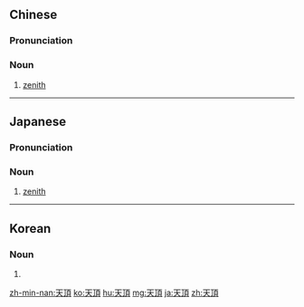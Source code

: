 {{also|天顶}}
==Chinese==
{{zh-forms|s=天顶}}

===Pronunciation===
{{zh-pron
|m=tiāndǐng
|c=tin1 ding2
|h=pfs=thiên-táng
|mn=thiⁿ-téng
|cat=n
}}

===Noun===
{{zh-noun}}

# [[zenith]]

----

==Japanese==
{{ja-kanjitab|てん|ちょう|yomi=o}}

===Pronunciation===
{{ja-pron|てんちょう|y=o}}

===Noun===
{{ja-noun|てんちょう}}

# [[zenith]]

----

==Korean==
{{ko-hanjatab}}

===Noun===
{{ko-noun|hj|hangeul=천정}}

# {{hanja form of|천정|[[zenith]]}}

[[zh-min-nan:天頂]]
[[ko:天頂]]
[[hu:天頂]]
[[mg:天頂]]
[[ja:天頂]]
[[zh:天頂]]